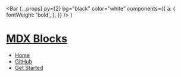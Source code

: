 
  <Bar
    {...props}
    py={2}
    bg="black"
    color="white"
    components={{
      a: {
        fontWeight: 'bold',
      },
    }}
  />
)

# [MDX Blocks](/)

- [Home](/)
- [GitHub](https://github.com/jxnblk/mdx-blocks)
- [Get Started](/docs 'button')
